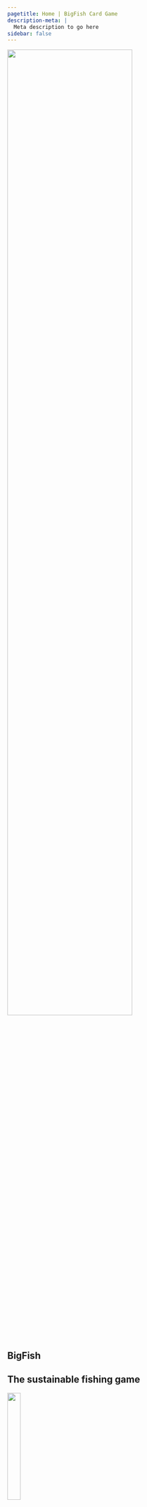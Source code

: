 ```yaml
---
pagetitle: Home | BigFish Card Game
description-meta: |
  Meta description to go here
sidebar: false
---
```


:::::: {.grid .justify-contents-evenly .align-items-center .column-screen .hero-img .hero-strip-homepage}
::::: {.g-col-6 .text-center}
![](resources/images/Bigfish-logo.png){width="75%"}
:::::

::::: {.g-col-6 style="margin-right: 5%;"}
::: p
# BigFish {.maintitle}
:::

::: p
## The sustainable fishing game {.newsubtitle}
:::

:::: {.grid .justify-contents-evenly .align-items-center .text-center style="font-size: 1.25em; margin-bottom: 5%"}
::: g-col-6
![](resources/icons/children-solid.svg){width="25%"}

Suitable for ages 10+
:::

::: g-col-6
![](resources/icons/users-solid.svg){width="25%"}

Best for groups of 2-5 players
:::
::::
:::::
::::::

::: {.column-page .spacer-2em .text-center style="font-size: 1.35em;"}
The BigFish card game informs and engages everyone interested in fishing or marine conservation through fun play.

The goal of the game is to collect the maximum number of points from catching fish, while also preserving a healthy ecosystem and fish size diversity for future catches.
:::


## Playing the game
:::: {.grid .spacer-2em .justify-contents-evenly .align-items-center .column-page style="font-size: 1.2em;"}
::: {.g-col-2}
![](resources/images/esky.jpg){width="75%"}
:::

::: {.g-col-10}
Big fish are worth more points than small fish, so players are tempted to catch them. But the presence of big fish also allows players to draw new cards, spawn new fish and also grow them. The player has to find a balance between collecting points by catching fish and preserving fish for good fishing opportunities. 
:::

::: {.g-col-2 .g-start-2}
![](resources/images/cards/wild-cards/illegal-fishing.jpg){.image-card width="75%"}
:::

::: {.g-col-8}
In addition to fishing, other natural and human-induced events occur throughout the game, such as fisheries research, poor water quality, citizen science, illegal fishing, ocean acidification, and others. 
:::

::: {.g-col-2 .g-start-3}
![](resources/images/Bigfish-logo.png)
:::

::: {.g-col-6}
These events create unpredictability and new challenges and inform us on how humans impact aquatic ecosystems.
:::

::: {.g-col-12 .text-center}
[Read the Rules](pages/rules.qmd){.h3 .btn .btn-primary}
:::
::::

<!-- ::::: {.column-screen style="background-color: var(--bs-secondary-light);"} -->
<!-- :::: {.grid .spacer-3em .justify-contents-evenly .align-items-center .text-center .my-5 .py-5} -->
<!-- ::: {.g-col-6} -->
<!-- <iframe width="700" height="390" style="margin: 0px; padding: 0px;" src="https://www.youtube.com/embed/7-v6ba8R8YM" title="YouTube video player" frameborder="0" allow="accelerometer; autoplay; clipboard-write; encrypted-media; gyroscope; picture-in-picture; web-share" allowfullscreen> -->
<!-- </iframe> -->
<!-- ::: -->
<!-- :::: -->
<!-- ::::: -->

::::::: {.column-screen  .spacer-2em}
:::::: {.grid .justify-contents-evenly .align-items-center}
::::: {.g-col-4}
![](resources/images/pretty-pics/RockyCape.jpg)
:::::

::::: {.g-col-8 style="margin-left: 1.5em; margin-right: 2.5em"}
## Main messages {style="margin-top: 0.5em;"}

This game aims to introduce three main messages that we care about:

### 1. Big fish are important

They are important for population resilience, ecosystem balance and simply because they are beautiful.

### 2. Big fish are mostly all gone

Commercial and recreational fishing has removed most of the large fish from the ocean, lakes and rivers.

### 3. Big fish can return

Fish grow relatively fast and we take the right measures, we can restore healthy ecosystems and their beauty within our lifetimes.

::: {.text-center}
[Explore the Science](pages/special-cards.qmd){.h3 .btn .btn-primary}
:::
:::::
::::::
:::::::

:::::: {.grid .justify-contents-evenly .align-items-center .column-page .spacer-2em}
::::: g-col-8
## Who we are {style="margin-top: 0.5em;"}

This game has been developed by the Institute of Marine and Antarctic Sciences (IMAS), University of Tasmania team, led by Matt Testoni, Asta Audzijonyte and Amy Coghlan. All artwork is original and produced by Amy Coghlan (drawings) and Matt Testoni (photos, design). 

Game testing, advice, interesting facts and many other details have been provided by many researchers, naturalists, students, friends, anglers, divers and game enthusiasts. Thank you.

::: text-center
[About Us](pages/about.qmd){.h3 .btn .btn-secondary}
:::

### Contact us

If you would like to learn more about our work, adapt the game to your ecosystem, apply the game to your teaching or support our work please contact us at [info@fishsizeproject.org](mailto:info@fishsizeproject.org).
:::::

::::: {.g-col-4 .text-center}
![](resources/images/pretty-pics/blue-Grouper-1-small.jpg){.headshot} 
![](resources/images/pretty-pics/blue-Grouper-1-small.jpg){.headshot}

![](resources/images/pretty-pics/blue-Grouper-1-small.jpg){.headshot}
![](resources/images/pretty-pics/blue-Grouper-1-small.jpg){.headshot}
:::::
::::::

::::: {.grid .justify-contents-evenly .align-items-center .column-page .text-center .spacer-2em}
:::: {.g-col-12}
## Supporters

This work is supported by a 2020 Pew Fellowship in Marine Conservation awarded to [Asta Audzijonyte](https://discover.utas.edu.au/Asta.Audzijonyte). 

If you want to support this work, you can buy your very own copy of the BigFish card game!

::: text-center
[How to Buy](pages/how-to-buy.qmd){.h3 .btn .btn-secondary}
:::
::::

:::: g-col-12
:::: {.grid .justify-contents-evenly .align-items-center}
::: g-col-2
![](https://placehold.co/200x200)
:::

::: g-col-2
![](https://placehold.co/200x200)
:::

::: g-col-2
![](https://placehold.co/200x200)
:::

::: g-col-2
![](https://placehold.co/200x200)
:::

::: g-col-2
![](https://placehold.co/200x200)
:::

::: g-col-2
![](https://placehold.co/200x200)
:::
::::
::::
:::::